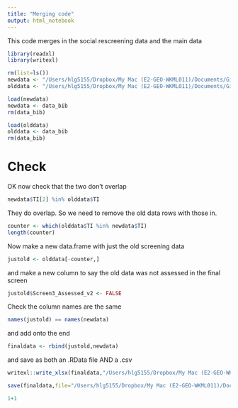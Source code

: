 ```yaml
---
title: "Merging code"
output: html_notebook
---
```


This code merges in the social rescreening data and the main data

```r
library(readxl)
library(writexl)
```



```r
rm(list=ls())
newdata <- "/Users/hlg5155/Dropbox/My Mac (E2-GEO-WKML011)/Documents/GitHub/systematic-review-flash-floods/data/screeningSocialData-ErrorsToReScreen.rData"
olddata <- "/Users/hlg5155/Dropbox/My Mac (E2-GEO-WKML011)/Documents/GitHub/systematic-review-flash-floods/data/screeningSocialData.rData"
```

```r
load(newdata)
newdata <- data_bib
rm(data_bib)
```

```r
load(olddata)
olddata <- data_bib
rm(data_bib)
```

# Check

OK now check that the two don't overlap

```r
newdata$TI[2] %in% olddata$TI
```

They do overlap.  So we need to remove the old data rows with those in.

```r
counter <- which(olddata$TI %in% newdata$TI)
length(counter)
```

Now make a new data.frame with just the old screening data

```r
justold <- olddata[-counter,]
```

and make a new column to say the old data was not assessed in the final screen

```r
justold$Screen3_Assessed_v2 <- FALSE
```

Check the column names are the same

```r
names(justold) == names(newdata)
```

and add onto the end

```r
finaldata <- rbind(justold,newdata)
```


and save as both an .RData file AND a .csv

```r
writexl::write_xlsx(finaldata,"/Users/hlg5155/Dropbox/My Mac (E2-GEO-WKML011)/Documents/GitHub/systematic-review-flash-floods/data/FINAL_ScreenedData_20210511.xlsx")
```

```r
save(finaldata,file="/Users/hlg5155/Dropbox/My Mac (E2-GEO-WKML011)/Documents/GitHub/systematic-review-flash-floods/data/FINAL_ScreenedData_20210511.rData")
```

```r
1+1
```

